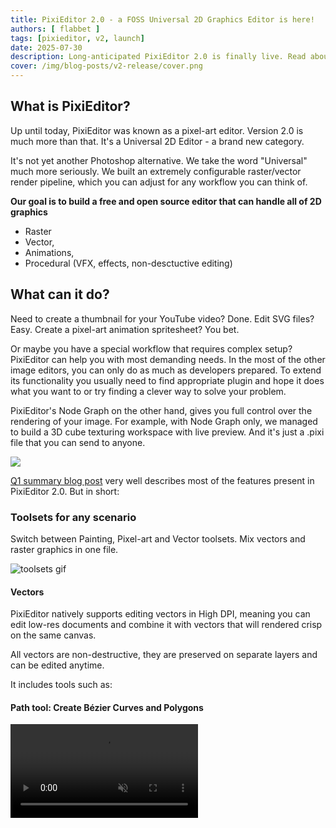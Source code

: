 ```yaml
---
title: PixiEditor 2.0 - a FOSS Universal 2D Graphics Editor is here!
authors: [ flabbet ] 
tags: [pixieditor, v2, launch]
date: 2025-07-30
description: Long-anticipated PixiEditor 2.0 is finally live. Read about the features, roadmap and our mission.
cover: /img/blog-posts/v2-release/cover.png
---
```



## What is PixiEditor?

Up until today, PixiEditor was known as a pixel-art editor. Version 2.0 is much more than that. It's a Universal 2D Editor - a brand new category.

It's not yet another Photoshop alternative. We take the word "Universal" much more seriously. We built an extremely configurable raster/vector render pipeline, which you can adjust for any workflow you can think of.

**Our goal is to build a free and open source editor that can handle all of 2D graphics**

- Raster
- Vector,
- Animations,
- Procedural (VFX, effects, non-desctuctive editing)

## What can it do?

Need to create a thumbnail for your YouTube video? Done. Edit SVG files? Easy. Create a pixel-art animation spritesheet? You bet.

Or maybe you have a special workflow that requires complex setup? PixiEditor can help you with most demanding needs. In the most of the other image editors, you can only do as much as developers prepared. To extend its functionality you usually need to find appropriate plugin and hope it does what you want to or try finding a clever way to solve your problem.

PixiEditor's Node Graph on the other hand, gives you full control over the rendering of your image. For example, with Node Graph only, we managed to build a 3D cube texturing workspace with live preview. And it's just a .pixi file that you can send to anyone.


<img src="/img/blog-posts/v2-release-date/5.png"/>

[Q1 summary blog post](/blog/2025/03/19/q1-status) very well describes most of the features present in PixiEditor 2.0. But in short:

### Toolsets for any scenario

Switch between Painting, Pixel-art and Vector toolsets. Mix vectors and raster graphics in one file.

<Image src={toolsetsGif} alt="toolsets gif" />

#### Vectors

PixiEditor natively supports editing vectors in High DPI, meaning you can edit low-res documents and combine it with vectors that will rendered crisp on the same canvas.

All vectors are non-destructive, they are preserved on separate layers and can be edited anytime.

It includes tools such as:

#### Path tool: Create Bézier Curves and Polygons
<video src="/videos/stateq12025/Vectors.webm" width={700} loop muted autoPlay controls/>
#### Line, Ellipse and Rectangle
![Shapes Vector](/img/blog-posts/stateq12025/ShapesVector.png)
#### Text
![Vector Font](/img/blog-posts/stateq12025/mcf.png)

It's far from end of the list, vectors and vector layers are very powerful in combination with [Node Graph](#node-graph)

### Node Graph

The Node Graph is one of PixiEditor's most powerful features. It allows for creating effects previously only possible with specialized software such as game engines.

With classic layers + tools experience you can do very much, but with node graph, you can make almost anything. I'm not joking, it's just a matter of time until someone runs Doom in it.

#### Basic overview

By connecting nodes you can make complex effects using simple rules. Every layer is a node and it can be connected to other nodes. 

##### _Procedurally Generated Islands with seasons animation_
<video src="/videos/stateq12025/Island.webm" width={700} muted autoPlay loop controls/>

__Fully procedural fire__
<video src="/videos/v2-release/fire.webm" width={700} muted autoPlay loop controls/>

#### Node Workspaces

To solve the issue of constant need of reattaching nodes to see their effect, we've implemented a special node called "Preview" which creates a custom output that can be toggled in the viewport settings

<video src="/videos/stateq12025/Workspace.webm" loop autoplay mute controls width={700}/>

In the video above, there's only one file that has a graph with multiple outputs. By creating 3 viewports for the same image, you can preview all the outputs at once.

This is a very powerful feature that allows you to create entire workspaces. We've made a [reusable pixel art case study](https://www.youtube.com/watch?v=ghLrq0Wx41o) to demonstrate its use.

### Animations

One of the most requested features in PixiEditor 1.0 was frame by frame animations, and we've finally delivered. 

<video src="/videos/stateq12025/Slime.webm" loop autoplay mute controls width={700}/>

But that's not the end, except classic cels you can utilize node graph to create procedural animations.

<video src="/videos/stateq12025/Anim.webm" loop autoplay mute controls width={700}/>

You can render them as a video (gif, mp4) or export to spritesheet for your games.

One missing piece of the puzzle is key frame animations and vector animations, but that's coming later after 2.0 release.


### Pixel Art Toolset

You can create pixel arts with dedicated tools, such as:

#### Brush with pixel-perfect option
<video src="/videos/stateq12025/PixelPerfect.webm" width={700} loop muted autoPlay controls/>

#### Transform (scale, move, skew, rotate, perspective) selection and layers
<video src="/videos/stateq12025/Skew.webm" width={700} loop muted autoPlay controls/>


#### Non-destructive, pixel-perfect text tool
<video src="/videos/stateq12025/TextPp.webm" width={700} loop muted autoPlay controls/>


## Interested?

Make sure to read [Q1 summary blog post](/blog/2025/03/19/q1-status) for feature details

## Pixi Labs and Founder's Pack

One of the big changes that happened over past few months is the birth of Pixi Labs Sp. z o.o. - we've established a legal entity for PixiEditor related stuff. 

But don't worry, PixiEditor is still independent, free and open-source. We are not going to change that. However there are a lot of challenges when it comes to building open-source projects. The biggest is funding.

Over 1 year ago I left my job to finally develop PixiEditor full time. I want to keep it that way. I deeply believe in open-source and its importance in the world. Unfortunately we don't live in a utopia and 
I need to start earning money, both to buy myself food, keep PixiEditor infrastructure alive and ideally, hire other PixiEditor contributors.

### How are we planning to earn money? 

The deal is simple. We'll be maintaining and developing PixiEditor for free and in the meantime we will create useful paid extensions and assets that you'll be able to buy.

It's a win-win.

### Founder's Pack

A very first paid extension we've just released with 2.0 Release is **Founder's Pack**, and is available today. 

For the old timers, Founder's Pack is a upgraded _Supporter Pack_, so if you've purchased Supporter Pack, you'll get the update for free. We are retiring Supporter Pack as Founder's Pack replaces it.

#### What does it offer? 

Let's start with the juciest things, **workspaces**.

<Image src={workspaces} alt="Workspaces infographic"/>

#### Card Builder

Now no matter if you are Balatro fan, or you are building a card based game, Card Builder workspace makes it easy. It automatically creates a pattern on the back, mirrors all the suits and ranks.

Ask Mushy, he seems to like being a part of a card.

<Image src={cards} alt="card" />

#### 3D Cube Texturing

No need to leave PixiEditor to see the result, rotate the cube and see how your texture fits!

<Image src={tex3d} alt="3D cube" />

#### Texturing

The concept is simple, you have a drawing area and PixiEditor tiles it on all sides to give you a quick glance if your texture is seamless.

<Image src={texturing} alt="Texture" />

#### Reusable pixel-art animation

A workspace that is set up to quickly create reusable animations based on UV indexing. Works great if you need to create a lot of variations of the same animation.

<div class="flex flex-row">
<Image src={runningGuy1} alt="Running guy 1" />
<Image src={runningGuy2} alt="Running guy 2" />
<Image src={runningGuy3} alt="Running guy 3" />
</div>

### Palettes

21 unique palettes ready to use.

<Image src={pals} alt="palettes info graphic"/>

### Unique badge inside the app

<Image src={badge} alt="Badge preview"/>

<a href="/download" class="px-4 py-2 bg-rose-500 hover:bg-rose-700 rounded no-underline">Get it today</a>

## Join us on the Release Live stream

If you want to see what PixiEditor 2.0 is capable of or you want to ask us a question, join our livestream today (30 July). If you are reading this later, the recording is available, check how it went!

I hope it inspires you to make something cool. Or silly. Or tiny. Or huge. Whatever it is, just have fun.

<iframe width="560" height="315" src="https://www.youtube-nocookie.com/embed/D-C0NyARIM8?si=iAVCYvjoDndkIFQx" title="YouTube video player" frameborder="0" allow="accelerometer; autoplay; clipboard-write; encrypted-media; gyroscope; picture-in-picture; web-share" referrerpolicy="strict-origin-when-cross-origin" allowfullscreen></iframe>

**Make sure to stay till the end as we will be giving away Founder's Pack and a discount code.**

## Some additional info

PixiEditor 2.0 has a bit higher hardware requirements than 1.0, mainly you need a Vulkan compatible GPU (or CPU with integrated graphics that support it) and 64 bit system. If for any reason, 2.0 does not work for you, click on Properties in the Steam library, then Betas and select pixieditor-1.0 beta to downgrade.
We are working hard to support more hardware configurations, but 32-bit systems will no longer be supported. 

## Thank you

I would like to thank you from the bottom of my heart for your support along the way. But It's not the end. If you use PixiEditor and find it useful, consider buying Founder's Pack as it is the only way to ensure we can keep working on this.

flabbet